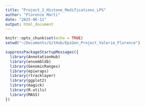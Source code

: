 ```yaml
---
title: "Project_2_Histone_Modifications_LPS"
author: "Florence Marti"
date: "2025-06-11"
output: html_document
---
```


```r
knitr::opts_chunk$set(echo = TRUE)
setwd("~/Documents/GitHub/EpiGen_Project_Valerie_Florence")
```

```r
suppressPackageStartupMessages({
  library(AnnotationHub)
  library(ensembldb)
  library(GenomicRanges)
  library(epiwraps)
  library(rtracklayer)
  library(ggplot2)
  library(magick)
  library(R.utils) 
  library(MASS)
})
```

